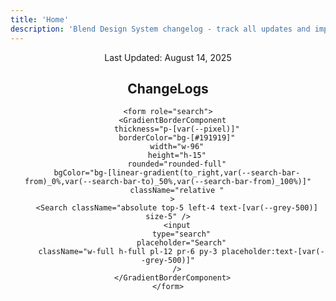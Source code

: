 ```yaml
---
title: 'Home'
description: 'Blend Design System changelog - track all updates and improvements'
---
```


<section className="p-30 rounded-[var(--rounded-100)] border-[length:var(--pixel)] border-[var(--changelog-border-color)] bg-[linear-gradient(180deg,#060606_37.13%,rgba(0,0,0,0.5)_140.17%)]">
  <header className="items-end flex justify-between">
    <div>
      <div className="text-[var(--grey-500)] text-xl">
        Last Updated: August 14, 2025
      </div>
      <h1 id="changelog-heading" className="text-[var(--grey-200)] text-[length:var(--text-64)]">
        ChangeLogs
      </h1>
    </div>

    <form role="search">
      <GradientBorderComponent
        thickness="p-[var(--pixel)]"
        borderColor="bg-[#191919]"
        width="w-96"
        height="h-15"
        rounded="rounded-full"
        bgColor="bg-[linear-gradient(to_right,var(--search-bar-from)_0%,var(--search-bar-to)_50%,var(--search-bar-from)_100%)]"
        className="relative "
      >
        <Search className="absolute top-5 left-4 text-[var(--grey-500)] size-5" />
        <input
          type="search"
          placeholder="Search"
          className="w-full h-full pl-12 pr-6 py-3 placeholder:text-[var(--grey-500)]"
        />
      </GradientBorderComponent>
    </form>

  </header>

  <div className="grid grid-cols-1 gap-18 w-full mt-39">
    <HomeDataList />
  </div>
</section>

